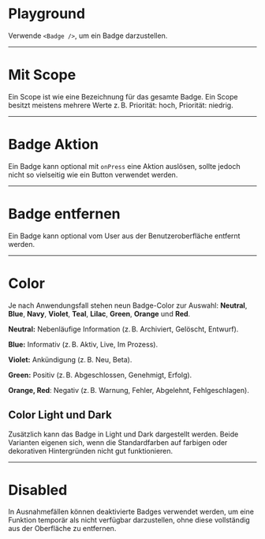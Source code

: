 # Playground

Verwende `<Badge />`, um ein Badge darzustellen.

<LiveCodeEditor />

---

# Mit Scope

Ein Scope ist wie eine Bezeichnung für das gesamte Badge. Ein Scope besitzt
meistens mehrere Werte z. B. Priorität: hoch, Priorität: niedrig.

<LiveCodeEditor example="scope" editorCollapsed />

---

# Badge Aktion

Ein Badge kann optional mit `onPress` eine Aktion auslösen, sollte jedoch nicht
so vielseitig wie ein Button verwendet werden.

<LiveCodeEditor example="onPress" editorCollapsed />

---

# Badge entfernen

Ein Badge kann optional vom User aus der Benutzeroberfläche entfernt werden.

<LiveCodeEditor example="onClose" editorCollapsed />

---

# Color

Je nach Anwendungsfall stehen neun Badge-Color zur Auswahl: **Neutral**,
**Blue**, **Navy**, **Violet**, **Teal**, **Lilac**, **Green**, **Orange** und
**Red**.

<LiveCodeEditor example="colors" editorCollapsed />

**Neutral:** Nebenläufige Information (z. B. Archiviert, Gelöscht, Entwurf).

**Blue:** Informativ (z. B. Aktiv, Live, Im Prozess).

**Violet:** Ankündigung (z. B. Neu, Beta).

**Green:** Positiv (z. B. Abgeschlossen, Genehmigt, Erfolg).

**Orange, Red**: Negativ (z. B. Warnung, Fehler, Abgelehnt, Fehlgeschlagen).

## Color Light und Dark

Zusätzlich kann das Badge in Light und Dark dargestellt werden. Beide Varianten
eigenen sich, wenn die Standardfarben auf farbigen oder dekorativen
Hintergründen nicht gut funktionieren.

<LiveCodeEditor example="light" bgColor="dark" editorCollapsed />

<LiveCodeEditor example="dark" bgColor="light" editorCollapsed />

---

# Disabled

In Ausnahmefällen können deaktivierte Badges verwendet werden, um eine Funktion
temporär als nicht verfügbar darzustellen, ohne diese vollständig aus der
Oberfläche zu entfernen.

<LiveCodeEditor example="disabled" editorCollapsed />
